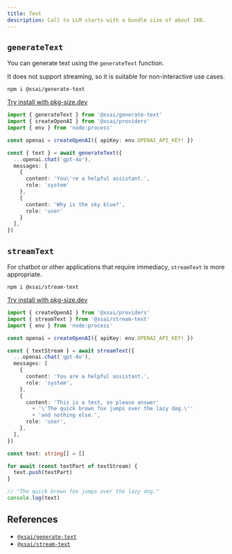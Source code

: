 ```yaml
---
title: Text
description: Call to LLM starts with a bundle size of about 1KB.
---
```


## `generateText`

You can generate text using the `generateText` function.

It does not support streaming, so it is suitable for non-interactive use cases.

```package-install
npm i @xsai/generate-text
```

[Try install with pkg-size.dev](https://pkg-size.dev/@xsai/generate-text)

```ts twoslash
import { generateText } from '@xsai/generate-text'
import { createOpenAI } from '@xsai/providers'
import { env } from 'node:process'

const openai = createOpenAI({ apiKey: env.OPENAI_API_KEY! })

const { text } = await generateText({
  ...openai.chat('gpt-4o'),
  messages: [
    {
      content: 'You\'re a helpful assistant.',
      role: 'system'
    },
    {
      content: 'Why is the sky blue?',
      role: 'user'
    }
  ],
})
```

## `streamText`

For chatbot or other applications that require immediacy, `streamText` is more appropriate.

```package-install
npm i @xsai/stream-text
```

[Try install with pkg-size.dev](https://pkg-size.dev/@xsai/stream-text)

```ts twoslash
import { createOpenAI } from '@xsai/providers'
import { streamText } from '@xsai/stream-text'
import { env } from 'node:process'

const openai = createOpenAI({ apiKey: env.OPENAI_API_KEY! })

const { textStream } = await streamText({
  ...openai.chat('gpt-4o'),
  messages: [
    {
      content: 'You are a helpful assistant.',
      role: 'system',
    },
    {
      content: 'This is a test, so please answer'
        + '\'The quick brown fox jumps over the lazy dog.\''
        + 'and nothing else.',
      role: 'user',
    },
  ],
})

const text: string[] = []

for await (const textPart of textStream) {
  text.push(textPart)
}

// "The quick brown fox jumps over the lazy dog."
console.log(text)
```

## References

- [`@xsai/generate-text`](https://tsdocs.dev/search/docs/@xsai/generate-text)
- [`@xsai/stream-text`](https://tsdocs.dev/search/docs/@xsai/stream-text)